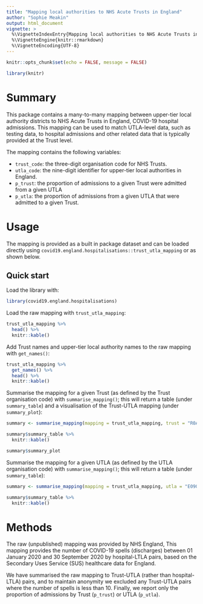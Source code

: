 ```yaml
---
title: "Mapping local authorities to NHS Acute Trusts in England"
author: "Sophie Meakin"
output: html_document
vignette: >
  %\VignetteIndexEntry{Mapping local authorities to NHS Acute Trusts in England}
  %\VignetteEngine{knitr::rmarkdown}
  %\VignetteEncoding{UTF-8}
---
```


```r

knitr::opts_chunk$set(echo = FALSE, message = FALSE)

library(knitr)
```

# Summary

This package contains a many-to-many mapping between upper-tier local authority districts to NHS Acute Trusts in England, COVID-19 hospital admissions. This mapping can be used to match UTLA-level data, such as testing data, to hospital admissions and other related data that is typically provided at the Trust level.

The mapping contains the following variables:

* `trust_code`: the three-digit organisation code for NHS Trusts.
* `utla_code`: the nine-digit identifier for upper-tier local authorities in England.
* `p_trust`: the proportion of admissions to a given Trust were admitted from a given UTLA
* `p_utla`: the proportion of admissions from a given UTLA that were admitted to a given Trust.

# Usage

The mapping is provided as a built in package dataset and can be loaded directly using `covid19.england.hospitalisations::trust_utla_mapping` or as shown below. 


## Quick start

Load the library with: 

```r
library(covid19.england.hospitalisations)
```

Load the raw mapping with `trust_utla_mapping`:

```r

trust_utla_mapping %>%
  head() %>%
  knitr::kable()

```

Add Trust names and upper-tier local authority names to the raw mapping with `get_names()`:

```r

trust_utla_mapping %>% 
  get_names() %>%
  head() %>%
  knitr::kable()

```

Summarise the mapping for a given Trust (as defined by the Trust organisation code) with `summarise_mapping()`; this will return a table (under `summary_table`) and a visualisation of the Trust-UTLA mapping (under `summary_plot`):

```r

summary <- summarise_mapping(mapping = trust_utla_mapping, trust = "R0A")

summary$summary_table %>%
  knitr::kable()

summary$summary_plot

```

Summarise the mapping for a given UTLA (as defined by the UTLA organisation code) with `summarise_mapping()`; this will return a table (under `summary_table`):

```r

summary <- summarise_mapping(mapping = trust_utla_mapping, utla = "E09000012")

summary$summary_table %>%
  knitr::kable()

```



# Methods

The raw (unpublished) mapping was provided by NHS England, This mapping provides the number of COVID-19 spells (discharges) between 01 January 2020 and 30 September 2020 by hospital-LTLA pairs, based on the Secondary Uses Service (SUS) healthcare data for England.

We have summarised the raw mapping to Trust-UTLA (rather than hospital-LTLA) pairs, and to maintain anonymity we excluded any Trust-UTLA pairs where the number of spells is less than 10. Finally, we report only the proportion of admissions by Trust (`p_trust`) or UTLA (`p_utla`).


